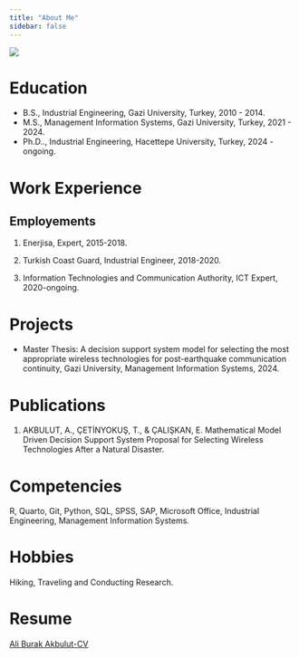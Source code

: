 ```yaml
---
title: "About Me"
sidebar: false 
---
```


![](images/Ali%20photo.jpg){fig-align="center"}

# Education

-   B.S., Industrial Engineering, Gazi University, Turkey, 2010 - 2014.
-   M.S., Management Information Systems, Gazi University, Turkey, 2021 - 2024.
-   Ph.D.., Industrial Engineering, Hacettepe University, Turkey, 2024 - ongoing.

# Work Experience

## Employements

1.  Enerjisa, Expert, 2015-2018.

2.  Turkish Coast Guard, Industrial Engineer, 2018-2020.

3.  Information Technologies and Communication Authority, ICT Expert, 2020-ongoing.

# Projects

-   Master Thesis: A decision support system model for selecting the most appropriate wireless technologies for post-earthquake communication continuity, Gazi University, Management Information Systems, 2024.

# Publications

1.  AKBULUT, A., ÇETİNYOKUŞ, T., & ÇALIŞKAN, E. Mathematical Model Driven Decision Support System Proposal for Selecting Wireless Technologies After a Natural Disaster.

# Competencies

R, Quarto, Git, Python, SQL, SPSS, SAP, Microsoft Office, Industrial Engineering, Management Information Systems.

# Hobbies

Hiking, Traveling and Conducting Research.

# Resume

[Ali Burak Akbulut-CV](docs/Ali_Burak_AKBULUT_CV.pdf)

